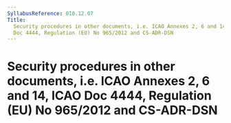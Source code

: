 ```yaml
---
SyllabusReference: 010.12.07
Title:
  Security procedures in other documents, i.e. ICAO Annexes 2, 6 and 14, ICAO
  Doc 4444, Regulation (EU) No 965/2012 and CS-ADR-DSN
---
```


# Security procedures in other documents, i.e. ICAO Annexes 2, 6 and 14, ICAO Doc 4444, Regulation (EU) No 965/2012 and CS-ADR-DSN
